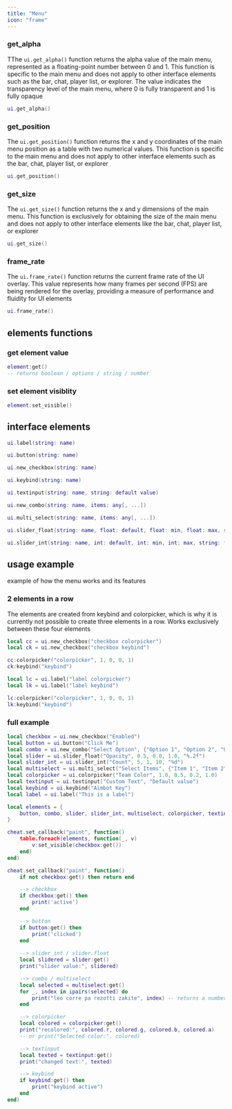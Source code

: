 ```yaml
---
title: "Menu"
icon: "frame"
---
```


### get_alpha

TThe `ui.get_alpha()` function returns the alpha value of the main menu, represented as a floating-point number between 0 and 1. This function is specific to the main menu and does not apply to other interface elements such as the bar, chat, player list, or explorer. The value indicates the transparency level of the main menu, where 0 is fully transparent and 1 is fully opaque

```lua
ui.get_alpha()
```

### get_position

The `ui.get_position()` function returns the x and y coordinates of the main menu position as a table with two numerical values. This function is specific to the main menu and does not apply to other interface elements such as the bar, chat, player list, or explorer

```lua
ui.get_position()
```

### get_size

The `ui.get_size()` function returns the x and y dimensions of the main menu. This function is exclusively for obtaining the size of the main menu and does not apply to other interface elements like the bar, chat, player list, or explorer

```lua
ui.get_size()
```

### frame_rate

The `ui.frame_rate()` function returns the current frame rate of the UI overlay. This value represents how many frames per second (FPS) are being rendered for the overlay, providing a measure of performance and fluidity for UI elements

```lua
ui.frame_rate()
```

## elements functions

### get element value

```lua
element:get()
-- returns boolean / options / string / number
```

### set element visiblity

```lua
element:set_visible()
```

## interface elements

```lua
ui.label(string: name)
```

```lua
ui.button(string: name)
```

```lua
ui.new_checkbox(string: name)
```

```lua
ui.keybind(string: name)
```

```lua
ui.textinput(string: name, string: default value)
```

```lua
ui.new_combo(string: name, items: any[, ...])
```

```lua
ui.multi_select(string: name, items: any[, ...])
```

```lua
ui.slider_float(string: name, float: default, float: min, float: max, string: format)
```

```lua
ui.slider_int(string: name, int: default, int: min, int: max, string: format)
```

## usage example

example of how the menu works and its features

### 2 elements in a row

The elements are created from keybind and colorpicker, which is why it is currently not possible to create three elements in a row. Works exclusively between these four elements

```lua
local cc = ui.new_checkbox("checkbox colorpicker")
local ck = ui.new_checkbox("checkbox keybind")

cc:colorpicker("colorpicker", 1, 0, 0, 1)
ck:keybind("keybind")
```

```lua
local lc = ui.label("label colorpicker")
local lk = ui.label("label keybind")

lc:colorpicker("colorpicker", 1, 0, 0, 1)
lk:keybind("keybind")
```

### full example

```lua
local checkbox = ui.new_checkbox("Enabled")
local button = ui.button("Click Me")
local combo = ui.new_combo("Select Option", {"Option 1", "Option 2", "Option 3"})
local slider = ui.slider_float("Opacity", 0.5, 0.0, 1.0, "%.2f")
local slider_int = ui.slider_int("Count", 5, 1, 10, "%d")
local multiselect = ui.multi_select("Select Items", {"Item 1", "Item 2", "Item 3"})
local colorpicker = ui.colorpicker("Team Color", 1.0, 0.5, 0.2, 1.0)
local textinput = ui.textinput("Custom Text", "Default value")
local keybind = ui.keybind("Aimbot Key")
local label = ui.label("This is a label")

local elements = {
    button, combo, slider, slider_int, multiselect, colorpicker, textinput, keybind, label
}

cheat.set_callback("paint", function()
    table.foreach(elements, function(_, v)
        v:set_visible(checkbox:get())
    end)
end)

cheat.set_callback("paint", function()
	if not checkbox:get() then return end

    --> checkbox
    if checkbox:get() then
        print('active')
    end

    --> button
    if button:get() then
        print('clicked')
    end
    
    --> slider_int / slider.float
    local slidered = slider:get()
    print("slider value:", slidered)

    --> combo / multiselect
    local selected = multiselect:get()
    for _, index in ipairs(selected) do
        print("leo corre pa rezotti zakite", index) -- returns a number, 0-based
    end

    --> colorpicker
    local colored = colorpicker:get()
    print("recolored:", colored.r, colored.g, colored.b, colored.a) 
    -- or print("Selected color:", colored)

    --> textinput
    local texted = textinput:get()
    print("changed text:", texted)

    --> keybind
    if keybind:get() then
        print("keybind active")
    end
end)
```